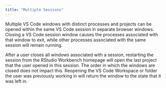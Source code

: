```yaml
---
title: "Multiple Sessions"
---
```


Multiple VS Code windows with distinct processes and projects can be opened within the same VS Code session in separate browser windows. Closing a VS Code session window causes the processes associated with that window to exit, while other processes associated with the same session will remain running.

After a user closes all windows associated with a session, restarting the session from the RStudio Workbench homepage will open the last project that the user opened in this session. The order in which the windows are closed does not impact this. Reopening the VS Code Workspace or folder the user was previously working in will return the window to the state that it was left in.

